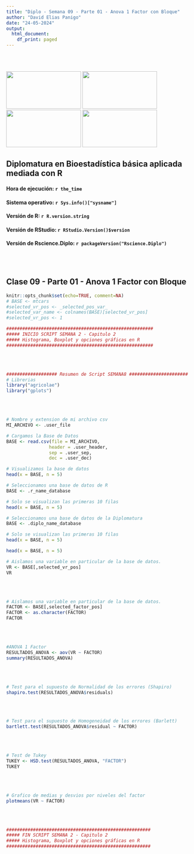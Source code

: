 ```yaml
---
title: "Diplo - Semana 09 - Parte 01 - Anova 1 Factor con Bloque"
author: "David Elias Panigo"
date: "24-05-2024"
output:
  html_document:
    df_print: paged
---
```

<br>
<br>
<script>
document.addEventListener('DOMContentLoaded', function() {
  var title = document.querySelector('h1.title');
  var author = document.querySelector('.author');
  var date = document.querySelector('.date');
  
  title.style.display = 'none';
  author.style.display = 'none';
  date.style.display = 'none';
});
</script>

<div class="image-container">
  <img src="logo_01_unc.png"      class="inline-image" width="200"  height="100">
  <img src="logo_02_fcefyn.png"   class="inline-image" width="200"  height="100">
  <img src="logo_03_efadoc.png"   class="inline-image" width="200"  height="100">
  <img src="logo_04_rscience.png" class="inline-image" width="200"  height="100">
</div>

## Diplomatura en Bioestadística básica aplicada mediada con R

#### Hora de ejecución: `r the_time`
#### Sistema operativo: `r Sys.info()["sysname"]`
#### Versión de R: `r R.version.string`
#### Versión de RStudio: `r RStudio.Version()$version`
#### Versión de Rscience.Diplo: `r packageVersion("Rscience.Diplo")`

<br>
<br>

## Clase 09 - Parte 01 - Anova 1 Factor con Bloque

```r
knitr::opts_chunk$set(echo=TRUE, comment=NA)
# BASE <- mtcars
#selected_vr_pos <- _selected_pos_var_ 
#selected_var_name <- colnames(BASE)[selected_vr_pos]
#selected_vr_pos <- 1
```


```r
#######################################################
##### INICIO SCRIPT SEMANA 2 - Capitulo 2
##### Histograma, Boxplot y opciones gráficas en R
#######################################################
```
<br>
<br>

```r
################### Resumen de Script SEMANA8 ######################
# Librerias
library("agricolae")
library("gplots")

```
<br>
<br>



```r
# Nombre y extension de mi archivo csv
MI_ARCHIVO <- .user_file

# Cargamos la Base de Datos
BASE <- read.csv(file = MI_ARCHIVO,
                header = .user_header,
                sep = .user_sep,
                dec = .user_dec)

# Visualizamos la base de datos
head(x = BASE, n = 5)
```

```r
# Seleccionamos una base de datos de R
BASE <- .r_name_database

# Solo se visualizan las primeras 10 filas
head(x = BASE, n = 5)
```

```r
# Seleccionamos una base de datos de la Diplomatura
BASE <- .diplo_name_database

# Solo se visualizan las primeras 10 filas
head(x = BASE, n = 5)
```

```r
head(x = BASE, n = 5)
```


```r
# Aislamos una variable en particular de la base de datos.
VR <- BASE[,selected_vr_pos]
VR
```
<br>
<br>

```r
# Aislamos una variable en particular de la base de datos.
FACTOR <- BASE[,selected_factor_pos]
FACTOR <- as.character(FACTOR)
FACTOR
```
<br>
<br>

```r
#ANOVA 1 Factor
RESULTADOS_ANOVA <- aov(VR ~ FACTOR)
summary(RESULTADOS_ANOVA)

```
<br>
<br>

```r
# Test para el supuesto de Normalidad de los errores (Shapiro)
shapiro.test(RESULTADOS_ANOVA$residuals)


```
<br>
<br>

```r
# Test para el supuesto de Homogeneidad de los errores (Barlett)
bartlett.test(RESULTADOS_ANOVA$residual ~ FACTOR)
```
<br>
<br>

```r
# Test de Tukey
TUKEY <- HSD.test(RESULTADOS_ANOVA, "FACTOR")
TUKEY
```
<br>
<br>

```r
# Grafico de medias y desvios por niveles del factor
plotmeans(VR ~ FACTOR)
```
<br>
<br>


```r
######################################################
##### FIN SCRIPT SEMANA 2 - Capitulo 2
##### Histograma, Boxplot y opciones gráficas en R
######################################################
```

<br>
<br>



